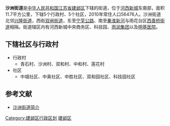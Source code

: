 {{中国乡级行政区
| 行政区全称 = 沙洲街道
| 景观照片文件名 =
| 景观照片描述 =
| 汉语拼音 =
| 上级行政区 = [[江苏省|江苏省]][[南京市|南京市]][[建邺区|建邺区]]
| 行政区类别 = [[街道_(行政区划)|街道]]
| 行政区划代码 = 320105002
| 地理坐标 =
| 总面积 = 11.7平方公里
| 户籍人口 = 
| 户籍人口年份 =
| 常住人口 = 56476<ref>建邺区2010年第六次全国人口普查主要数据公报</ref>
| 常住人口年份 = 2010
| 人口密度 =
| 行政区划 = 10
| 官方网站 = http://www.szfw.net/
| 政府驻地 = 
| 邮政编码 = 
| 毗邻行政区 =
| 位置图文件名 =
| 位置图描述 =
}}

'''沙洲街道'''是[[中华人民共和国|中华人民共和国]][[江苏省|江苏省]][[建邺区|建邺区]]下辖的街道，位于[[河西新城|河西新城]]东南部，面积11.7平方公里，下辖5个行政村、5个社区，2010年常住人口56476人。沙洲街道北邻[[兴隆街道_(南京市)|兴隆街道]]，西街[[双闸街道|双闸街道]]，东至[[宁芜公路|宁芜公路]]、南至[[秦淮河|秦淮新河]]与雨花台区[[西善桥街道|西善桥街道]]相隔。街道辖区内有河西新城中央商务区、科技园、[[雨润集团|雨润集团]]以及[[明基医院|明基医院]]。

==下辖社区与行政村==
*行政村
**青石村、沙洲村、双和村、中和村、莲花村
*社区
**中城社区、中奥社区、中胜社区、双和园社区、科技园社区

==参考文献==
*[https://web.archive.org/web/20160304171257/http://www.szfw.net/about.php 沙洲街道简介]
{{reflist}}
{{建邺区行政区划}}

[[Category:建邺区行政区划|Category:建邺区行政区划]]
[[Category:南京市街道|建邺区]]